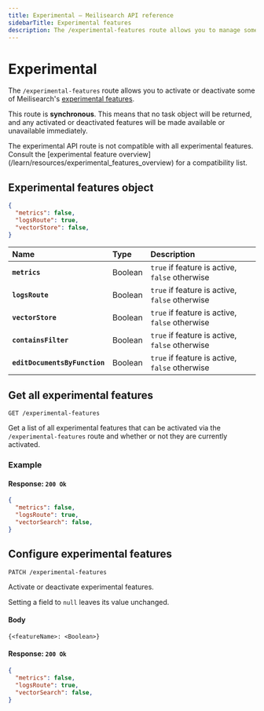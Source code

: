 ```yaml
---
title: Experimental — Meilisearch API reference
sidebarTitle: Experimental features
description: The /experimental-features route allows you to manage some of Meilisearch's experimental features.
---
```


# Experimental

The `/experimental-features` route allows you to activate or deactivate some of Meilisearch's [experimental features](/learn/resources/experimental_features_overview).

This route is **synchronous**. This means that no task object will be returned, and any activated or deactivated features will be made available or unavailable immediately.

<Warning>
The experimental API route is not compatible with all experimental features. Consult the [experimental feature overview](/learn/resources/experimental_features_overview) for a compatibility list.
</Warning>

## Experimental features object

```json
{
  "metrics": false,
  "logsRoute": true,
  "vectorStore": false,
}
```

| Name                          | Type    | Description                                                               |
| :---------------------------- | :------ | :--------------------------------------------- |
| **`metrics`**                 | Boolean | `true` if feature is active, `false` otherwise |
| **`logsRoute`**               | Boolean | `true` if feature is active, `false` otherwise |
| **`vectorStore`**             | Boolean | `true` if feature is active, `false` otherwise |
| **`containsFilter`**          | Boolean | `true` if feature is active, `false` otherwise |
| **`editDocumentsByFunction`** | Boolean | `true` if feature is active, `false` otherwise |

## Get all experimental features

```http
GET /experimental-features
```

Get a list of all experimental features that can be activated via the `/experimental-features` route and whether or not they are currently activated.

### Example

<CodeSamples id="get_experimental_features_1" />

#### Response: `200 Ok`

```json
{
  "metrics": false,
  "logsRoute": true,
  "vectorSearch": false,
}
```

## Configure experimental features

```http
PATCH /experimental-features
```

Activate or deactivate experimental features.

<CodeSamples id="update_experimental_features_1" />

Setting a field to `null` leaves its value unchanged.

#### Body

```
{<featureName>: <Boolean>}
```

#### Response: `200 Ok`

```json
{
  "metrics": false,
  "logsRoute": true,
  "vectorSearch": false,
}
```
